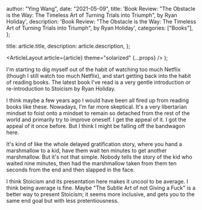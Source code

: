 
  author: "Ying Wang",
  date: "2021-05-09",
  title:
    'Book Review: "The Obstacle is the Way: The Timeless Art of Turning Trials into Triumph", by Ryan Holiday',
  description:
    'Book Review: "The Obstacle is the Way: The Timeless Art of Turning Trials into Triumph", by Ryan Holiday',
  categories: ["Books"],
};

  title: article.title,
  description: article.description,
};

  <ArticleLayout article={article} theme="solarized" {...props} />
);

I'm starting to dig myself out of the habit of watching too much Netflix (though
I still watch too much Netflix), and start getting back into the habit of
reading books. The latest book I've read is a very gentle introduction or
re-introduction to Stoicism by Ryan Holiday.

I think maybe a few years ago I would have been all fired up from reading books
like these. Nowadays, I'm far more skeptical. It's a very libertarian mindset to
foist onto a mindset to remain so detached from the rest of the world and
primarily try to improve oneself. I get the appeal of it. I got the appeal of it
once before. But I think I might be falling off the bandwagon here.

It's kind of like the whole delayed gratification story, where you hand a
marshmallow to a kid, have them wait ten minutes to get another marshmallow. But
it's not that simple. Nobody tells the story of the kid who waited nine minutes,
then had the marshmallow taken from them ten seconds from the end and then
slapped in the face.

I think Stoicism and its presentation here makes it uncool to be average. I
think being average is fine. Maybe "The Subtle Art of not Giving a Fuck" is a
better way to present Stoicism; it seems more inclusive, and gets you to the
same end goal but with less pretentiousness.
